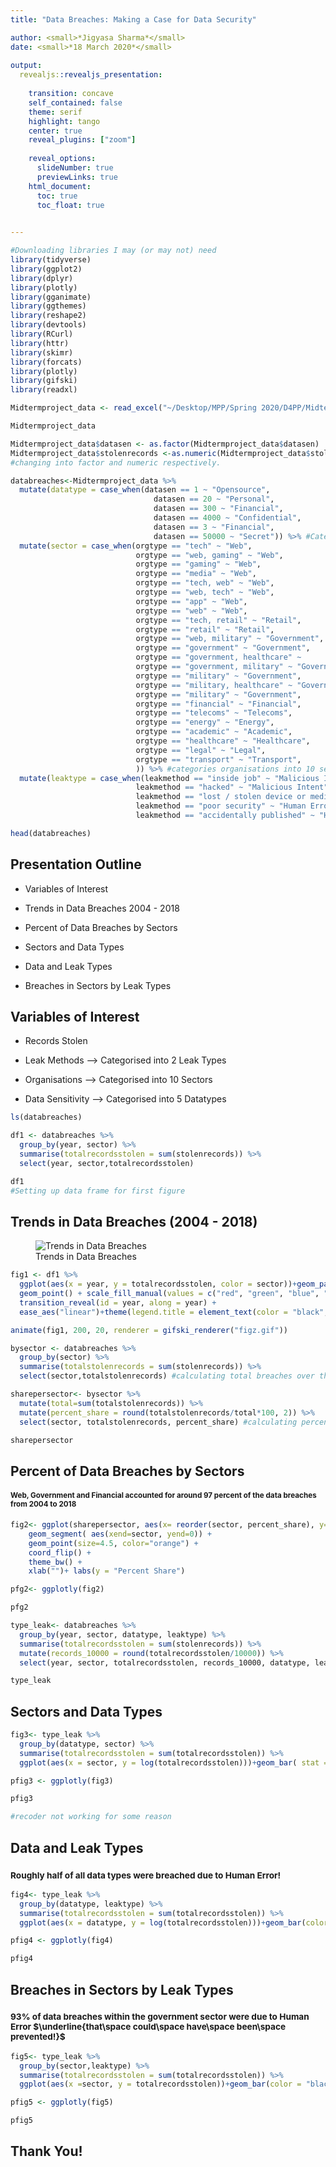 ```yaml
---
title: "Data Breaches: Making a Case for Data Security"

author: <small>*Jigyasa Sharma*</small>
date: <small>*18 March 2020*</small>
  
output:
  revealjs::revealjs_presentation:
    
    transition: concave
    self_contained: false
    theme: serif
    highlight: tango
    center: true
    reveal_plugins: ["zoom"]
    
    reveal_options:
      slideNumber: true
      previewLinks: true
    html_document:
      toc: true
      toc_float: true
     

---
```




```r
#Downloading libraries I may (or may not) need
library(tidyverse)
library(ggplot2)
library(dplyr)
library(plotly)
library(gganimate)
library(ggthemes)
library(reshape2)
library(devtools)
library(RCurl)
library(httr)
library(skimr)
library(forcats)
library(plotly)
library(gifski)
library(readxl)
```

```r
Midtermproject_data <- read_excel("~/Desktop/MPP/Spring 2020/D4PP/Midterm project/Midtermproject_data.xlsx")
```


```r
Midtermproject_data
```


```r
Midtermproject_data$datasen <- as.factor(Midtermproject_data$datasen)
Midtermproject_data$stolenrecords <-as.numeric(Midtermproject_data$stolenrecords)
#changing into factor and numeric respectively.

```



```r
databreaches<-Midtermproject_data %>% 
  mutate(datatype = case_when(datasen == 1 ~ "Opensource", 
                                datasen == 20 ~ "Personal",
                                datasen == 300 ~ "Financial",
                                datasen == 4000 ~ "Confidential",
                                datasen == 3 ~ "Financial",
                                datasen == 50000 ~ "Secret")) %>% #Categories data sensitivity into different types with Opensource                                                                   being least sensitive to Secret being most sensitive data
  mutate(sector = case_when(orgtype == "tech" ~ "Web", 
                            orgtype == "web, gaming" ~ "Web",
                            orgtype == "gaming" ~ "Web",
                            orgtype == "media" ~ "Web",
                            orgtype == "tech, web" ~ "Web",
                            orgtype == "web, tech" ~ "Web",
                            orgtype == "app" ~ "Web",
                            orgtype == "web" ~ "Web",
                            orgtype == "tech, retail" ~ "Retail",
                            orgtype == "retail" ~ "Retail",
                            orgtype == "web, military" ~ "Government",
                            orgtype == "government" ~ "Government",
                            orgtype == "government, healthcare" ~      "Government", 
                            orgtype == "government, military" ~ "Government",
                            orgtype == "military" ~ "Government",
                            orgtype == "military, healthcare" ~ "Government", 
                            orgtype == "military" ~ "Government",
                            orgtype == "financial" ~ "Financial",
                            orgtype == "telecoms" ~ "Telecoms",
                            orgtype == "energy" ~ "Energy",
                            orgtype == "academic" ~ "Academic",
                            orgtype == "healthcare" ~ "Healthcare",
                            orgtype == "legal" ~ "Legal",
                            orgtype == "transport" ~ "Transport",
                            )) %>% #categories organisations into 10 sectors
  mutate(leaktype = case_when(leakmethod == "inside job" ~ "Malicious Intent", 
                            leakmethod == "hacked" ~ "Malicious Intent",
                            leakmethod == "lost / stolen device or media" ~ "Human Error",
                            leakmethod == "poor security" ~ "Human Error",
                            leakmethod == "accidentally published" ~ "Human Error")) #categories methods of leak into two leak type

```

```r
head(databreaches)
```


##  Presentation Outline 

- Variables of Interest

- Trends in Data Breaches 2004 - 2018

- Percent of Data Breaches by Sectors

- Sectors and Data Types 

- Data and Leak Types

- Breaches in Sectors by Leak Types


## Variables of Interest 

- Records Stolen

- Leak Methods --> Categorised into 2 Leak Types

- Organisations --> Categorised into 10 Sectors

- Data Sensitivity --> Categorised into 5 Datatypes 


```r
ls(databreaches)
```

```r

df1 <- databreaches %>% 
  group_by(year, sector) %>% 
  summarise(totalrecordsstolen = sum(stolenrecords)) %>% 
  select(year, sector,totalrecordsstolen)

df1
#Setting up data frame for first figure
```


## Trends in Data Breaches (2004 - 2018)



![Trends in Data Breaches](figz.gif)

```r
fig1 <- df1 %>% 
  ggplot(aes(x = year, y = totalrecordsstolen, color = sector))+geom_path() + 
  geom_point() + scale_fill_manual(values = c("red", "green", "blue", "pink", "yellow", "orange", "tan", "orchid", "grey", "brown"))+
  transition_reveal(id = year, along = year) + 
  ease_aes("linear")+theme(legend.title = element_text(color = "black", size = 10, face = "bold" ),legend.position = "none")+theme_classic()+labs(x = "Year", y = "Records Stolen")+scale_x_discrete(name = "Year", limits = c(2004, 2006, 2008, 2010, 2012, 2014, 2016, 2018))

animate(fig1, 200, 20, renderer = gifski_renderer("figz.gif"))
```



```r
bysector <- databreaches %>% 
  group_by(sector) %>% 
  summarise(totalstolenrecords = sum(stolenrecords)) %>% 
  select(sector,totalstolenrecords) #calculating total breaches over the years by sector

sharepersector<- bysector %>%
  mutate(total=sum(totalstolenrecords)) %>% 
  mutate(percent_share = round(totalstolenrecords/total*100, 2)) %>% 
  select(sector, totalstolenrecords, percent_share) #calculating percent share

```

```r
sharepersector
```



## Percent of Data Breaches by Sectors

#### <small>**Web, Government and Financial** accounted for around **97** percent of the data breaches \n from 2004 to 2018 </small>

```r
fig2<- ggplot(sharepersector, aes(x= reorder(sector, percent_share), y=percent_share)) +
    geom_segment( aes(xend=sector, yend=0)) +
    geom_point(size=4.5, color="orange") +
    coord_flip() +
    theme_bw() +
    xlab("")+ labs(y = "Percent Share")

pfg2<- ggplotly(fig2)

pfg2
```






```r
type_leak<- databreaches %>% 
  group_by(year, sector, datatype, leaktype) %>% 
  summarise(totalrecordsstolen = sum(stolenrecords)) %>% 
  mutate(records_10000 = round(totalrecordsstolen/10000)) %>% 
  select(year, sector, totalrecordsstolen, records_10000, datatype, leaktype )

type_leak
```





## Sectors and Data Types 


```r
fig3<- type_leak %>% 
  group_by(datatype, sector) %>% 
  summarise(totalrecordsstolen = sum(totalrecordsstolen)) %>% 
  ggplot(aes(x = sector, y = log(totalrecordsstolen)))+geom_bar( stat = "identity", aes(fill = datatype), width = 0.5)+theme_bw()+labs(x = "Sectors", y = "Data Stolen (in log)")+scale_fill_brewer(palette = "GnBu")+scale_x_discrete(name = "Sectors", limits = c("Legal","Energy","Transport", "Academic", "Telecoms", "Retail","Healthcare", "Financial", "Government", "Web"))+theme(axis.text.x = element_text(angle = 90, hjust = 1), legend.text = element_text(colour="black", size=10, face="bold"), legend.background = element_rect(size=0.5, linetype="solid"), legend.title = element_blank())

pfig3 <- ggplotly(fig3)

pfig3

#recoder not working for some reason
```


## Data and Leak Types 

### <small>Roughly half of all data types were breached due to **Human Error**!</small>

```r
fig4<- type_leak %>% 
  group_by(datatype, leaktype) %>% 
  summarise(totalrecordsstolen = sum(totalrecordsstolen)) %>% 
  ggplot(aes(x = datatype, y = log(totalrecordsstolen)))+geom_bar(color = "black", position = "fill", stat = "identity", aes(fill = leaktype), width = 0.6, alpha = 0.7)+theme_bw()+labs(x = "Data Type", y = "Percent of Data Stolen")+scale_fill_brewer(palette = "Set1")+scale_y_continuous(labels = scales::percent_format())+theme(legend.title = element_blank())

pfig4 <- ggplotly(fig4)

pfig4
```




## Breaches in Sectors by Leak Types

### <small>**93%** of data breaches within the government sector were due to **Human Error** $\underline{that\space could\space have\space been\space prevented!}$ </small>


```r
fig5<- type_leak %>% 
  group_by(sector,leaktype) %>% 
  summarise(totalrecordsstolen = sum(totalrecordsstolen)) %>% 
  ggplot(aes(x =sector, y = totalrecordsstolen))+geom_bar(color = "black", position = "fill", stat = "identity", aes(fill = leaktype), width = 0.5, alpha = 0.7)+theme_bw()+labs(x = "Sector", y = "Percent of Data Stolen")+scale_fill_brewer(palette = "Set1")+scale_y_continuous(labels = scales::percent_format())+theme(axis.text.x = element_text(angle = 90, hjust = 1), legend.title = element_blank())+scale_x_discrete(name = "Sectors", limits = c("Government","Academic","Transport", "Web", "Telecoms", "Healthcare", "Retail","Financial", "Legal", "Energy"))

pfig5 <- ggplotly(fig5)

pfig5
```


## **Thank You!**


